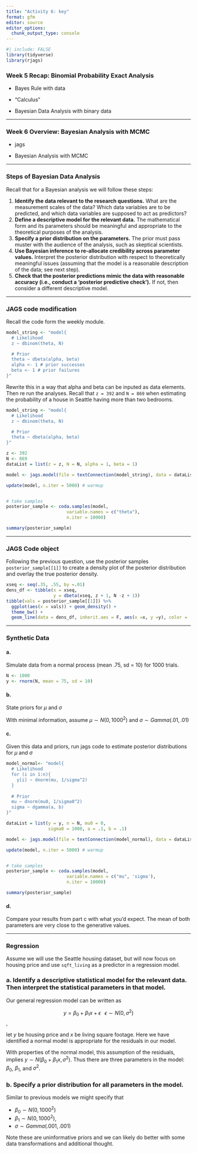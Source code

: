```yaml
---
title: "Activity 6: key"
format: gfm
editor: source
editor_options: 
  chunk_output_type: console
---
```


```r
#| include: FALSE
library(tidyverse)
library(rjags)

```

### Week 5 Recap: Binomial Probability Exact Analysis

-   Bayes Rule with data

-   "Calculus"

-   Bayesian Data Analysis with binary data

------------------------------------------------------------------------

### Week 6 Overview: Bayesian Analysis with MCMC

-   jags

-   Bayesian Analysis with MCMC


------------------------------------------------------------------------

### Steps of Bayesian Data Analysis


Recall that for a Bayesian analysis we will follow these steps:

1. **Identify the data relevant to the research questions.** What are the measurement scales of the data? Which data variables are to be predicted, and which data variables are supposed to act as predictors?
\vfill
2. **Define a descriptive model for the relevant data.** The mathematical form and its parameters should be meaningful and appropriate to the theoretical purposes of the analysis.
\vfill
3. **Specify a prior distribution on the parameters.** The prior must pass muster with the audience of the analysis, such as skeptical scientists.
\vfill
4. **Use Bayesian inference to re-allocate credibility across parameter values.** Interpret the posterior distribution with respect to theoretically meaningful issues (assuming that the model is a reasonable description of the data; see next step).
\vfill
5. **Check that the posterior predictions mimic the data with reasonable accuracy (i.e., conduct a 'posterior predictive check').** If not, then consider a different descriptive model.
\vfill

---

### JAGS code modification

Recall the code form the weekly module.

```r
model_string <- "model{
  # Likelihood
  z ~ dbinom(theta, N)

  # Prior
  theta ~ dbeta(alpha, beta)
  alpha <- 1 # prior successes
  beta <- 1 # prior failures
}"
```

Rewrite this in a way that alpha and beta can be inputed as data elements. Then re run the analyses. Recall that `z = 392` and `N = 869` when estimating the probability of a house in Seattle having more than two bedrooms. 

```r
model_string <- "model{
  # Likelihood
  z ~ dbinom(theta, N)

  # Prior
  theta ~ dbeta(alpha, beta)
}"
```

```r
z <- 392
N <- 869
dataList = list(z = z, N = N, alpha = 1, beta = 1)

model <- jags.model(file = textConnection(model_string), data = dataList)

update(model, n.iter = 5000) # warmup


# take samples
posterior_sample <- coda.samples(model, 
                       variable.names = c("theta"),
                       n.iter = 10000)

summary(posterior_sample)
```

---

### JAGS Code object

Following the previous question, use the posterior samples `posterior_sample[[1]]` to create a density plot of the posterior distribution and overlay the true posterior density.

```r
xseq <- seq(.35, .55, by =.01)
dens_df <- tibble(x = xseq,
                  y = dbeta(xseq, z + 1, N -z + 1))
tibble(vals = posterior_sample[[1]]) %>%
  ggplot(aes(x = vals)) + geom_density() +
  theme_bw() + 
  geom_line(data = dens_df, inherit.aes = F, aes(x =x, y =y), color = 'red', linetype = 2)
```

---

### Synthetic Data

#### a. 
Simulate data from a normal process (mean .75, sd = 10) for 1000 trials.

```r
N <- 1000
y <- rnorm(N, mean = 75, sd = 10)
```

#### b. 
State priors for $\mu$ and $\sigma$

With minimal information, assume $\mu \sim N(0, 1000^2)$ and $\sigma \sim Gamma(.01,.01)$

#### c. 
Given this data and priors, run jags code to estimate posterior distributions for $\mu$ and $\sigma$

```r
model_normal<- "model{
  # Likelihood
  for (i in 1:n){
    y[i] ~ dnorm(mu, 1/sigma^2) 
  }
  
  # Prior
  mu ~ dnorm(mu0, 1/sigma0^2)
  sigma ~ dgamma(a, b)
}"
```

```r
dataList = list(y = y, n = N, mu0 = 0,
                sigma0 = 1000, a = .1, b = .1)

model <- jags.model(file = textConnection(model_normal), data = dataList)

update(model, n.iter = 5000) # warmup


# take samples
posterior_sample <- coda.samples(model, 
                       variable.names = c("mu", 'sigma'),
                       n.iter = 10000)

summary(posterior_sample)
```

#### d. 
Compare your results from part c with what you'd expect. The mean of both parameters are very close to the generative values.

---

### Regression

Assume we will use the Seattle housing dataset, but will now focus on housing price and use `sqft_living` as a predictor in a regression model.


### a. Identify a descriptive statistical model for the relevant data. Then interpret the statistical parameters in that model.

Our general regression model can be written as

$$y = \beta_0 + \beta_1 x + \epsilon \; \; \; \epsilon \sim N(0, \sigma^2)$$, 

let $y$ be housing price and $x$ be living square footage. Here we have identified a normal model is appropriate for the residuals in our model.

With properties of the normal model, this assumption of the residuals, implies $y \sim N(\beta_0 + \beta_1 x, \sigma^2)$. Thus there are three parameters in the model: $\beta_0$, $\beta_1$, and $\sigma^2$.

### b. Specify a prior distribution for all parameters in the model.

Similar to previous models we might specify that

- $\beta_0 \sim N(0, 1000^2)$
- $\beta_1 \sim N(0, 1000^2)$,
-  $\sigma \sim Gamma(.001,.001)$


Note these are uninformative priors and we can likely do better with some data transformations and additional thought.